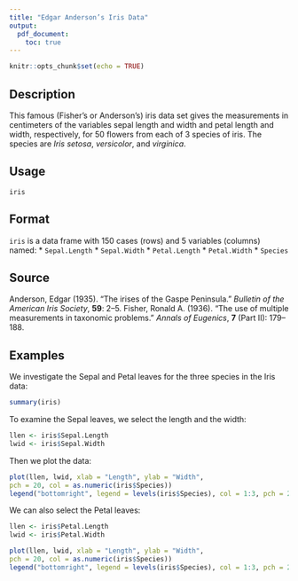 ```yaml
---
title: "Edgar Anderson’s Iris Data"
output: 
  pdf_document:
    toc: true
---
```


```r
knitr::opts_chunk$set(echo = TRUE)
```


## Description

This famous (Fisher's or Anderson's) iris data set gives the measurements in centimeters of the variables sepal length and width and petal length and width, respectively, for 50 flowers from each of 3 species of iris. The species are *Iris setosa*, *versicolor*, and *virginica*.

## Usage

`iris`

## Format

`iris` is a data frame with 150 cases (rows) and 5 variables (columns) named: 
* `Sepal.Length` 
* `Sepal.Width` 
* `Petal.Length` 
* `Petal.Width` 
* `Species`

## Source

Anderson, Edgar (1935). "The irises of the Gaspe Peninsula." *Bulletin of the American Iris Society*, **59**: 2--5. Fisher, Ronald A. (1936). "The use of multiple measurements in taxonomic problems." *Annals of Eugenics*, **7** (Part II): 179--188.

## Examples

We investigate the Sepal and Petal leaves for the three species in the Iris data:

```r
summary(iris)
```
To examine the Sepal leaves, we select the length and the width:

```r
llen <- iris$Sepal.Length
lwid <- iris$Sepal.Width
```

Then we plot the data:

```r
plot(llen, lwid, xlab = "Length", ylab = "Width",
pch = 20, col = as.numeric(iris$Species))
legend("bottomright", legend = levels(iris$Species), col = 1:3, pch = 20)
```

We can also select the Petal leaves:

```r
llen <- iris$Petal.Length
lwid <- iris$Petal.Width
```

```r
plot(llen, lwid, xlab = "Length", ylab = "Width",
pch = 20, col = as.numeric(iris$Species))
legend("bottomright", legend = levels(iris$Species), col = 1:3, pch = 20)
```
